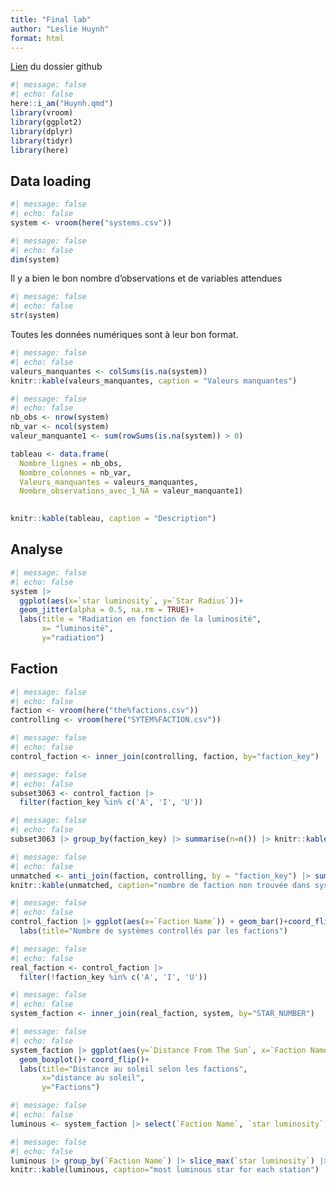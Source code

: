 ```yaml
---
title: "Final lab"
author: "Leslie Huynh"
format: html
---
```

[Lien](https://github.com/leslie3001/battletech.git) du dossier github 

```r
#| message: false
#| echo: false
here::i_am("Huynh.qmd")
library(vroom)
library(ggplot2)
library(dplyr)
library(tidyr)
library(here)
```

## Data loading 
```r
#| message: false
#| echo: false
system <- vroom(here("systems.csv"))
```

```r
#| message: false
#| echo: false
dim(system)
```
Il y a bien le bon nombre d'observations et de variables attendues
```r
#| message: false
#| echo: false
str(system)
```
Toutes les données numériques sont à leur bon format.


```r
#| message: false
#| echo: false
valeurs_manquantes <- colSums(is.na(system))
knitr::kable(valeurs_manquantes, caption = "Valeurs manquantes")
```

```r
#| message: false
#| echo: false
nb_obs <- nrow(system)
nb_var <- ncol(system)
valeur_manquante1 <- sum(rowSums(is.na(system)) > 0)

tableau <- data.frame(
  Nombre_lignes = nb_obs,
  Nombre_colonnes = nb_var,
  Valeurs_manquantes = valeurs_manquantes,
  Nombre_observations_avec_1_NA = valeur_manquante1)
  

knitr::kable(tableau, caption = "Description")

```
## Analyse
```r
#| message: false
#| echo: false
system |> 
  ggplot(aes(x=`star luminosity`, y=`Star Radius`))+
  geom_jitter(alpha = 0.5, na.rm = TRUE)+
  labs(title = "Radiation en fonction de la luminosité",
       x= "luminosité",
       y="radiation")
```
## Faction
```r
#| message: false
#| echo: false
faction <- vroom(here("the%factions.csv"))
controlling <- vroom(here("SYTEM%FACTION.csv"))
```


```r
#| message: false
#| echo: false
control_faction <- inner_join(controlling, faction, by="faction_key")
```


```r
#| message: false
#| echo: false
subset3063 <- control_faction |>
  filter(faction_key %in% c('A', 'I', 'U'))
```

```r
#| message: false
#| echo: false
subset3063 |> group_by(faction_key) |> summarise(n=n()) |> knitr::kable(caption="Nombre de systemes abandonné, independant et non découvert")
```

```r
#| message: false
#| echo: false
unmatched <- anti_join(faction, controlling, by = "faction_key") |> summarise(n=n())
knitr::kable(unmatched, caption="nombre de faction non trouvée dans system%faction")
```

```r
#| message: false
#| echo: false
control_faction |> ggplot(aes(x=`Faction Name`)) + geom_bar()+coord_flip()+
  labs(title="Nombre de systèmes controllés par les factions")
```

```r
#| message: false
#| echo: false
real_faction <- control_faction |>
  filter(!faction_key %in% c('A', 'I', 'U'))
```

```r
#| message: false
#| echo: false
system_faction <- inner_join(real_faction, system, by="STAR_NUMBER")
```

```r
#| message: false
#| echo: false
system_faction |> ggplot(aes(y=`Distance From The Sun`, x=`Faction Name`))+
  geom_boxplot()+ coord_flip()+
  labs(title="Distance au soleil selon les factions", 
       x="distance au soleil",
       y="Factions")
```
```r
#| message: false
#| echo: false
luminous <- system_faction |> select(`Faction Name`, `star luminosity`, Star)
```

```r
#| message: false
#| echo: false
luminous |> group_by(`Faction Name`) |> slice_max(`star luminosity`) |>
knitr::kable(luminous, caption="most luminous star for each station")
```





